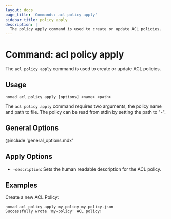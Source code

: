 ```yaml
---
layout: docs
page_title: 'Commands: acl policy apply'
sidebar_title: policy apply
description: |
  The policy apply command is used to create or update ACL policies.
---
```


# Command: acl policy apply

The `acl policy apply` command is used to create or update ACL policies.

## Usage

```plaintext
nomad acl policy apply [options] <name> <path>
```

The `acl policy apply` command requires two arguments, the policy name and path
to file. The policy can be read from stdin by setting the path to "-".

## General Options

@include 'general_options.mdx'

## Apply Options

- `-description`: Sets the human readable description for the ACL policy.

## Examples

Create a new ACL Policy:

```shell-session
nomad acl policy apply my-policy my-policy.json
Successfully wrote 'my-policy' ACL policy!
```
